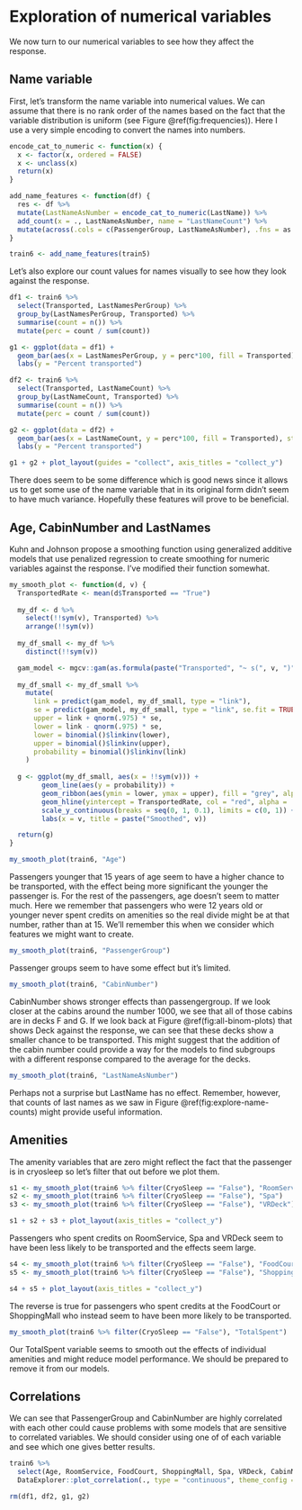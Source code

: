 # Exploration of numerical variables
We now turn to our numerical variables to see how they affect the response.

## Name variable
First, let's transform the name variable into numerical values. We can assume that there is no rank order of the names based on the fact that the variable distribution is uniform (see Figure \@ref(fig:frequencies)). Here I use a very simple encoding to convert the names into numbers.
```r
encode_cat_to_numeric <- function(x) {
  x <- factor(x, ordered = FALSE)
  x <- unclass(x)
  return(x)
}

add_name_features <- function(df) {
  res <- df %>%
  mutate(LastNameAsNumber = encode_cat_to_numeric(LastName)) %>%
  add_count(x = ., LastNameAsNumber, name = "LastNameCount") %>%
  mutate(across(.cols = c(PassengerGroup, LastNameAsNumber), .fns = as.integer))
}

train6 <- add_name_features(train5)
```

Let's also explore our count values for names visually to see how they look against the response.

```r
df1 <- train6 %>%
  select(Transported, LastNamesPerGroup) %>%
  group_by(LastNamesPerGroup, Transported) %>%
  summarise(count = n()) %>%
  mutate(perc = count / sum(count))

g1 <- ggplot(data = df1) +
  geom_bar(aes(x = LastNamesPerGroup, y = perc*100, fill = Transported), stat = "identity") +
  labs(y = "Percent transported")

df2 <- train6 %>%
  select(Transported, LastNameCount) %>%
  group_by(LastNameCount, Transported) %>%
  summarise(count = n()) %>%
  mutate(perc = count / sum(count))

g2 <- ggplot(data = df2) +
  geom_bar(aes(x = LastNameCount, y = perc*100, fill = Transported), stat = "identity") +
  labs(y = "Percent transported")

g1 + g2 + plot_layout(guides = "collect", axis_titles = "collect_y")
```
There does seem to be some difference which is good news since it allows us to get some use of the name variable that in its original form didn't seem to have much variance. Hopefully these features will prove to be beneficial.

## Age, CabinNumber and LastNames
Kuhn and Johnson propose a smoothing function using generalized additive models that use penalized regression to create smoothing for numeric variables against the response. I've modified their function somewhat.
```r
my_smooth_plot <- function(d, v) {
  TransportedRate <- mean(d$Transported == "True")
  
  my_df <- d %>% 
    select(!!sym(v), Transported) %>%
    arrange(!!sym(v))
  
  my_df_small <- my_df %>%
    distinct(!!sym(v))

  gam_model <- mgcv::gam(as.formula(paste("Transported", "~ s(", v, ")")), data = my_df, family = binomial())
 
  my_df_small <- my_df_small %>%
    mutate(
      link = predict(gam_model, my_df_small, type = "link"),
      se = predict(gam_model, my_df_small, type = "link", se.fit = TRUE)$se.fit,
      upper = link + qnorm(.975) * se,
      lower = link - qnorm(.975) * se,
      lower = binomial()$linkinv(lower),
      upper = binomial()$linkinv(upper),
      probability = binomial()$linkinv(link)
    )
  
  g <- ggplot(my_df_small, aes(x = !!sym(v))) + 
        geom_line(aes(y = probability)) + 
        geom_ribbon(aes(ymin = lower, ymax = upper), fill = "grey", alpha = .5) + 
        geom_hline(yintercept = TransportedRate, col = "red", alpha = .8, lty = 4)  + 
        scale_y_continuous(breaks = seq(0, 1, 0.1), limits = c(0, 1)) +
        labs(x = v, title = paste("Smoothed", v))

  return(g)
}

my_smooth_plot(train6, "Age")
```

Passengers younger that 15 years of age seem to have a higher chance to be transported, with the effect being more significant the younger the passenger is. For the rest of the passengers, age doesn't seem to matter much. Here we remember that passengers who were 12 years old or younger never spent credits on amenities so the real divide might be at that number, rather than at 15. We'll remember this when we consider which features we might want to create.

```r
my_smooth_plot(train6, "PassengerGroup")
```

Passenger groups seem to have some effect but it's limited. 

```r
my_smooth_plot(train6, "CabinNumber")
```

CabinNumber shows stronger effects than passengergroup. If we look closer at the cabins around the number 1000, we see that all of those cabins are in decks F and G. If we look back at Figure \@ref(fig:all-binom-plots) that shows Deck against the response, we can see that these decks show a smaller chance to be transported. This might suggest that the addition of the cabin number could provide a way for the models to find subgroups with a different response compared to the average for the decks.

```r
my_smooth_plot(train6, "LastNameAsNumber")
```

Perhaps not a surprise but LastName has no effect. Remember, however, that counts of last names as we saw in Figure \@ref(fig:explore-name-counts) might provide useful information.

## Amenities
The amenity variables that are zero might reflect the fact that the passenger is in cryosleep so let's filter that out before we plot them.
```r
s1 <- my_smooth_plot(train6 %>% filter(CryoSleep == "False"), "RoomService")
s2 <- my_smooth_plot(train6 %>% filter(CryoSleep == "False"), "Spa")
s3 <- my_smooth_plot(train6 %>% filter(CryoSleep == "False"), "VRDeck")

s1 + s2 + s3 + plot_layout(axis_titles = "collect_y")
```

Passengers who spent credits on RoomService, Spa and VRDeck seem to have been less likely to be transported and the effects seem large.

```r
s4 <- my_smooth_plot(train6 %>% filter(CryoSleep == "False"), "FoodCourt")
s5 <- my_smooth_plot(train6 %>% filter(CryoSleep == "False"), "ShoppingMall")

s4 + s5 + plot_layout(axis_titles = "collect_y")
```

The reverse is true for passengers who spent credits at the FoodCourt or ShoppingMall who instead seem to have been more likely to be transported.

```r
my_smooth_plot(train6 %>% filter(CryoSleep == "False"), "TotalSpent")
```

Our TotalSpent variable seems to smooth out the effects of individual amenities and might reduce model performance. We should be prepared to remove it from our models.

## Correlations
We can see that PassengerGroup and CabinNumber are highly correlated with each other could cause problems with some models that are sensitive to correlated variables. We should consider using one of of each variable and see which one gives better results.
```r
train6 %>%
  select(Age, RoomService, FoodCourt, ShoppingMall, Spa, VRDeck, CabinNumber, LastNameAsNumber, PassengerGroup) %>%
  DataExplorer::plot_correlation(., type = "continuous", theme_config = list(axis.text.x = element_text(angle = 90)))
```

```r
rm(df1, df2, g1, g2)
```